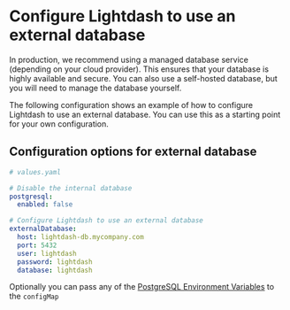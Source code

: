# Configure Lightdash to use an external database

In production, we recommend using a managed database service (depending on your cloud provider). This ensures that your database is highly available and secure. You can also use a self-hosted database, but you will need to manage the database yourself.

The following configuration shows an example of how to configure Lightdash to use an external database. You can use this as a starting point for your own configuration.

## Configuration options for external database

```yaml
# values.yaml

# Disable the internal database
postgresql:
  enabled: false

# Configure Lightdash to use an external database
externalDatabase:
  host: lightdash-db.mycompany.com
  port: 5432
  user: lightdash
  password: lightdash
  database: lightdash
```

Optionally you can pass any of the [PostgreSQL Environment Variables](https://www.postgresql.org/docs/current/libpq-envars.html) to the `configMap`
